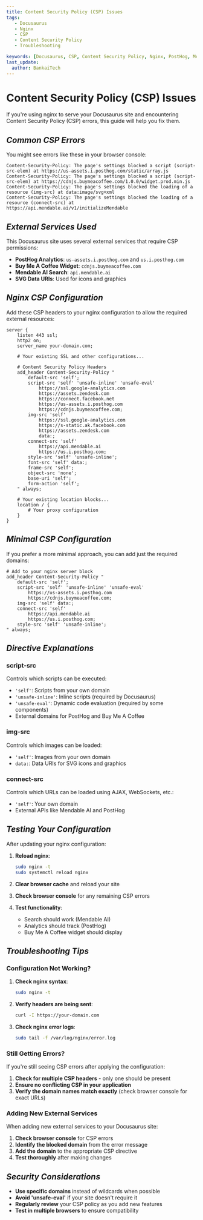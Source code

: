 ```yaml
---
title: Content Security Policy (CSP) Issues
tags:
   - Docusaurus
   - Nginx
   - CSP
   - Content Security Policy
   - Troubleshooting

keywords: [Docusaurus, CSP, Content Security Policy, Nginx, PostHog, Mendable, Buy Me A Coffee]
last_update:
  author: BankaiTech
---
```



# **Content Security Policy (CSP) Issues**

If you're using nginx to serve your Docusaurus site and encountering Content Security Policy (CSP) errors, this guide will help you fix them.

## ***Common CSP Errors***

You might see errors like these in your browser console:

```
Content-Security-Policy: The page's settings blocked a script (script-src-elem) at https://us-assets.i.posthog.com/static/array.js
Content-Security-Policy: The page's settings blocked a script (script-src-elem) at https://cdnjs.buymeacoffee.com/1.0.0/widget.prod.min.js
Content-Security-Policy: The page's settings blocked the loading of a resource (img-src) at data:image/svg+xml
Content-Security-Policy: The page's settings blocked the loading of a resource (connect-src) at https://api.mendable.ai/v1/initializeMendable
```

## ***External Services Used***

This Docusaurus site uses several external services that require CSP permissions:

- **PostHog Analytics**: `us-assets.i.posthog.com` and `us.i.posthog.com`
- **Buy Me A Coffee Widget**: `cdnjs.buymeacoffee.com`
- **Mendable AI Search**: `api.mendable.ai`
- **SVG Data URIs**: Used for icons and graphics

## ***Nginx CSP Configuration***

Add these CSP headers to your nginx configuration to allow the required external resources:

```nginx title="Complete CSP Configuration for nginx" showLineNumbers
server {
    listen 443 ssl;
    http2 on;
    server_name your-domain.com;
    
    # Your existing SSL and other configurations...
    
    # Content Security Policy Headers
    add_header Content-Security-Policy "
        default-src 'self';
        script-src 'self' 'unsafe-inline' 'unsafe-eval' 
            https://ssl.google-analytics.com 
            https://assets.zendesk.com 
            https://connect.facebook.net
            https://us-assets.i.posthog.com
            https://cdnjs.buymeacoffee.com;
        img-src 'self' 
            https://ssl.google-analytics.com 
            https://s-static.ak.facebook.com 
            https://assets.zendesk.com
            data:;
        connect-src 'self'
            https://api.mendable.ai
            https://us.i.posthog.com;
        style-src 'self' 'unsafe-inline';
        font-src 'self' data:;
        frame-src 'self';
        object-src 'none';
        base-uri 'self';
        form-action 'self';
    " always;
    
    # Your existing location blocks...
    location / {
        # Your proxy configuration
    }
}
```

## ***Minimal CSP Configuration***

If you prefer a more minimal approach, you can add just the required domains:

```nginx title="Minimal CSP Configuration" showLineNumbers
# Add to your nginx server block
add_header Content-Security-Policy "
    default-src 'self';
    script-src 'self' 'unsafe-inline' 'unsafe-eval' 
        https://us-assets.i.posthog.com 
        https://cdnjs.buymeacoffee.com;
    img-src 'self' data:;
    connect-src 'self' 
        https://api.mendable.ai 
        https://us.i.posthog.com;
    style-src 'self' 'unsafe-inline';
" always;
```

## ***Directive Explanations***

### **script-src**
Controls which scripts can be executed:
- `'self'`: Scripts from your own domain
- `'unsafe-inline'`: Inline scripts (required by Docusaurus)
- `'unsafe-eval'`: Dynamic code evaluation (required by some components)
- External domains for PostHog and Buy Me A Coffee

### **img-src**
Controls which images can be loaded:
- `'self'`: Images from your own domain
- `data:`: Data URIs for SVG icons and graphics

### **connect-src**
Controls which URLs can be loaded using AJAX, WebSockets, etc.:
- `'self'`: Your own domain
- External APIs like Mendable AI and PostHog

## ***Testing Your Configuration***

After updating your nginx configuration:

1. **Reload nginx**:
   ```bash
   sudo nginx -t
   sudo systemctl reload nginx
   ```

2. **Clear browser cache** and reload your site

3. **Check browser console** for any remaining CSP errors

4. **Test functionality**:
   - Search should work (Mendable AI)
   - Analytics should track (PostHog)
   - Buy Me A Coffee widget should display

## ***Troubleshooting Tips***

### **Configuration Not Working?**

1. **Check nginx syntax**:
   ```bash
   sudo nginx -t
   ```

2. **Verify headers are being sent**:
   ```bash
   curl -I https://your-domain.com
   ```

3. **Check nginx error logs**:
   ```bash
   sudo tail -f /var/log/nginx/error.log
   ```

### **Still Getting Errors?**

If you're still seeing CSP errors after applying the configuration:

1. **Check for multiple CSP headers** - only one should be present
2. **Ensure no conflicting CSP in your application**
3. **Verify the domain names match exactly** (check browser console for exact URLs)

### **Adding New External Services**

When adding new external services to your Docusaurus site:

1. **Check browser console** for CSP errors
2. **Identify the blocked domain** from the error message
3. **Add the domain** to the appropriate CSP directive
4. **Test thoroughly** after making changes

## ***Security Considerations***

- **Use specific domains** instead of wildcards when possible
- **Avoid 'unsafe-eval'** if your site doesn't require it
- **Regularly review** your CSP policy as you add new features
- **Test in multiple browsers** to ensure compatibility

<BuyMeACoffeeButton />
